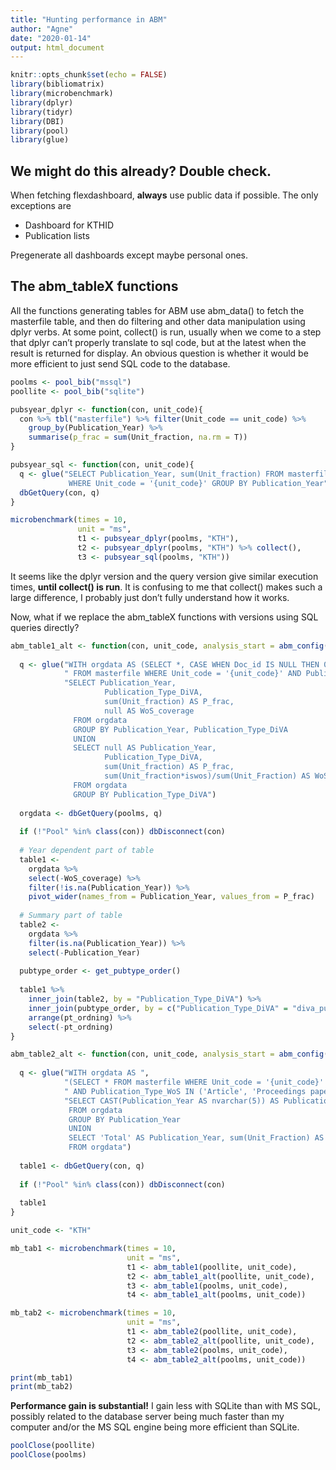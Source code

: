 ```yaml
---
title: "Hunting performance in ABM"
author: "Agne"
date: "2020-01-14"
output: html_document
---
```


```r
knitr::opts_chunk$set(echo = FALSE)
library(bibliomatrix)
library(microbenchmark)
library(dplyr)
library(tidyr)
library(DBI)
library(pool)
library(glue)
```

## We might do this already? Double check.

When fetching flexdashboard, **always** use public data if possible. The only exceptions are

- Dashboard for KTHID
- Publication lists

Pregenerate all dashboards except maybe personal ones.

## The abm_tableX functions

All the functions generating tables for ABM use abm_data() to fetch the masterfile table, and then do filtering and other data manipulation using dplyr verbs. At some point, collect() is run, usually when we come to a step that dplyr can't properly translate to sql code, but at the latest when the result is returned for display. An obvious question is whether it would be more efficient to just send SQL code to the database.

```r
poolms <- pool_bib("mssql")
poollite <- pool_bib("sqlite")

pubsyear_dplyr <- function(con, unit_code){
  con %>% tbl("masterfile") %>% filter(Unit_code == unit_code) %>%
    group_by(Publication_Year) %>%
    summarise(p_frac = sum(Unit_fraction, na.rm = T))
}

pubsyear_sql <- function(con, unit_code){
  q <- glue("SELECT Publication_Year, sum(Unit_fraction) FROM masterfile
             WHERE Unit_code = '{unit_code}' GROUP BY Publication_Year")
  dbGetQuery(con, q)
}

microbenchmark(times = 10,
               unit = "ms",
               t1 <- pubsyear_dplyr(poolms, "KTH"),
               t2 <- pubsyear_dplyr(poolms, "KTH") %>% collect(),
               t3 <- pubsyear_sql(poolms, "KTH"))

```

It seems like the dplyr version and the query version give similar execution times, **until collect() is run**. It is confusing to me that collect() makes such a large difference, I probably just don't fully understand how it works.

Now, what if we replace the abm_tableX functions with versions using SQL queries directly?

```r
abm_table1_alt <- function(con, unit_code, analysis_start = abm_config()$start_year, analysis_stop = abm_config()$stop_year){
  
  q <- glue("WITH orgdata AS (SELECT *, CASE WHEN Doc_id IS NULL THEN 0 ELSE 1 END AS iswos",
            " FROM masterfile WHERE Unit_code = '{unit_code}' AND Publication_Year BETWEEN {analysis_start} AND {analysis_stop})",
            "SELECT Publication_Year,
                     Publication_Type_DiVA,
                     sum(Unit_fraction) AS P_frac,
                     null AS WoS_coverage
              FROM orgdata
              GROUP BY Publication_Year, Publication_Type_DiVA
              UNION
              SELECT null AS Publication_Year,
                     Publication_Type_DiVA,
                     sum(Unit_fraction) AS P_frac,
                     sum(Unit_fraction*iswos)/sum(Unit_Fraction) AS WoS_coverage
              FROM orgdata
              GROUP BY Publication_Type_DiVA")
  
  orgdata <- dbGetQuery(poolms, q)
  
  if (!"Pool" %in% class(con)) dbDisconnect(con)
  
  # Year dependent part of table
  table1 <-
    orgdata %>%
    select(-WoS_coverage) %>% 
    filter(!is.na(Publication_Year)) %>%
    pivot_wider(names_from = Publication_Year, values_from = P_frac)
  
  # Summary part of table
  table2 <-
    orgdata %>%
    filter(is.na(Publication_Year)) %>%
    select(-Publication_Year)
  
  pubtype_order <- get_pubtype_order()
  
  table1 %>%
    inner_join(table2, by = "Publication_Type_DiVA") %>%
    inner_join(pubtype_order, by = c("Publication_Type_DiVA" = "diva_publication_type")) %>%
    arrange(pt_ordning) %>%
    select(-pt_ordning)
}

abm_table2_alt <- function(con, unit_code, analysis_start = abm_config()$start_year, analysis_stop = abm_config()$stop_year){
  
  q <- glue("WITH orgdata AS ",
            "(SELECT * FROM masterfile WHERE Unit_code = '{unit_code}' AND Publication_Year BETWEEN {analysis_start} AND {analysis_stop} - 2",
            " AND Publication_Type_WoS IN ('Article', 'Proceedings paper', 'Review', 'Letter', 'Editorial'))\n",
            "SELECT CAST(Publication_Year AS nvarchar(5)) AS Publication_Year, sum(Unit_Fraction) AS P_frac, sum(Unit_Fraction * Citations_3yr) AS C3_frac
             FROM orgdata
             GROUP BY Publication_Year
             UNION
             SELECT 'Total' AS Publication_Year, sum(Unit_Fraction) AS P_frac, sum(Unit_Fraction * Citations_3yr) AS C3_frac
             FROM orgdata")
  
  table1 <- dbGetQuery(con, q)
  
  if (!"Pool" %in% class(con)) dbDisconnect(con)
  
  table1
}

unit_code <- "KTH"

mb_tab1 <- microbenchmark(times = 10,
                          unit = "ms",
                          t1 <- abm_table1(poollite, unit_code),
                          t2 <- abm_table1_alt(poollite, unit_code),
                          t3 <- abm_table1(poolms, unit_code),
                          t4 <- abm_table1_alt(poolms, unit_code))

mb_tab2 <- microbenchmark(times = 10,
                          unit = "ms",
                          t1 <- abm_table2(poollite, unit_code),
                          t2 <- abm_table2_alt(poollite, unit_code),
                          t3 <- abm_table2(poolms, unit_code),
                          t4 <- abm_table2_alt(poolms, unit_code))

print(mb_tab1)
print(mb_tab2)
```

**Performance gain is substantial!** I gain less with SQLite than with MS SQL, possibly related to the database server being much faster than my computer and/or the MS SQL engine being more efficient than SQLite.

```r
poolClose(poollite)
poolClose(poolms)
```
